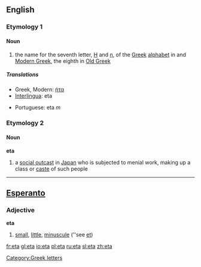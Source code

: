 {{see|ETA}}
{{letter_disp2|zeta|[[image:Greek_uc_eta.png|41px]][[image:Greek_lc_eta.png|28px]] |theta|ήτα|Η|η}}

==English==
===Etymology 1===
{{etystub}}

====Noun====
{{en-noun-reg}}

# the name for the seventh letter, [[Η]] and [[η]], of the [[Greek]] [[alphabet]] in and [[Modern Greek]], the eighth in [[Old Greek]]

=====Translations=====
{{top}}
*Greek, Modern: [[ήτα]]
*[[Interlingua]]: eta
{{mid}}
*Portuguese: eta ''m''
{{bottom}}

===Etymology 2===
{{etystub}}

====Noun====
'''eta'''

#a [[social outcast]] in [[Japan]] who is subjected to menial work, making up a class or [[caste]] of such people

----
==[[Esperanto]]==
===Adjective===
'''eta'''

#[[small]], [[little]], [[minuscule]] (''see [[et#Esperanto|et]])

[[Category:Greek letters]]

[[fr:eta]]
[[gl:eta]]
[[io:eta]]
[[pl:eta]]
[[ru:eta]]
[[sl:eta]]
[[zh:eta]]
